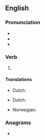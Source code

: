 {{also|ärisen}}
==English==

===Pronunciation===
* {{IPA|/əˈɹɪzən/|lang=en}}
* {{audio|En-us-arisen.ogg|Audio (US)|lang=en}}
* {{rhymes|ɪzən|lang=en}}

===Verb===
{{head|en|past participle}}

# {{inflection of|arise||past|part|lang=en}}

====Translations====
{{trans-top|gotten up}}
* Dutch: {{t+|nl|opstaan}}
{{trans-mid}}
{{trans-bottom}}

{{trans-top|started to exist}}
* Dutch: {{t+|nl|ontstaan}}
{{trans-mid}}
* Norwegian: {{t|no|oppstått}}
{{trans-bottom}}

===Anagrams===
* {{anagrams|en|Neiras|Nerias|Raines|Resian|arsine|erasin|sarnie}}